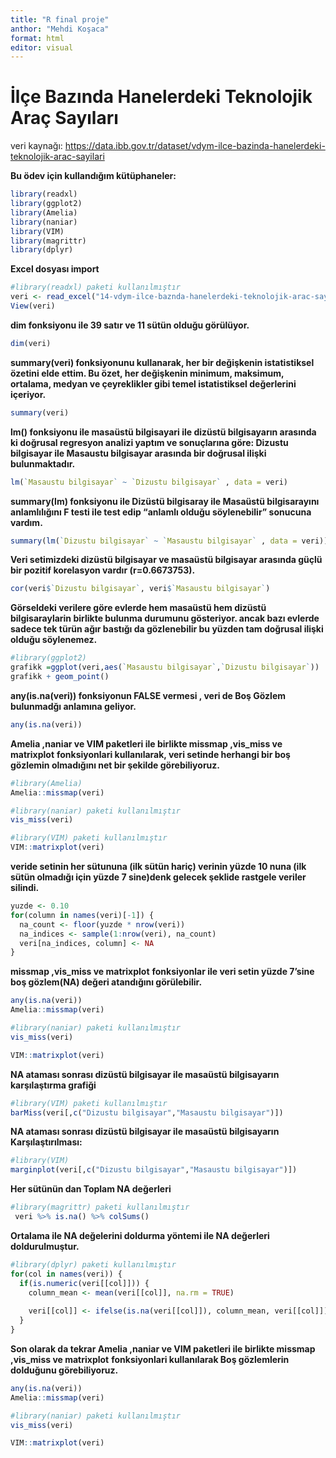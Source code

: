 ```yaml
---
title: "R final proje"
anthor: "Mehdi Koşaca"
format: html
editor: visual
---
```


# **İlçe Bazında Hanelerdeki Teknolojik Araç Sayıları**

veri kaynağı: <https://data.ibb.gov.tr/dataset/vdym-ilce-bazinda-hanelerdeki-teknolojik-arac-sayilari>

**Bu ödev için kullandığım kütüphaneler:**

```r
library(readxl)
library(ggplot2)
library(Amelia)
library(naniar)
library(VIM)
library(magrittr)
library(dplyr)

```

**Excel dosyası import**

```r
#library(readxl) paketi kullanılmıştır
veri <- read_excel("14-vdym-ilce-baznda-hanelerdeki-teknolojik-arac-saylar.xlsx")
View(veri)
```

**dim fonksiyonu ile 39 satır ve 11 sütün olduğu görülüyor.**

```r
dim(veri)
```

**summary(veri) fonksiyonunu kullanarak, her bir değişkenin istatistiksel özetini elde ettim. Bu özet, her değişkenin minimum, maksimum, ortalama, medyan ve çeyreklikler gibi temel istatistiksel değerlerini içeriyor.**

```r
summary(veri)

```

**lm() fonksiyonu ile masaüstü bilgisayari ile dizüstü bilgisayarın arasında ki doğrusal regresyon analizi yaptım ve sonuçlarına göre: Dizustu bilgisayar ile Masaustu bilgisayar arasında bir doğrusal ilişki bulunmaktadır.**

```r
lm(`Masaustu bilgisayar` ~ `Dizustu bilgisayar` , data = veri) 

```

**summary(lm) fonksiyonu ile Dizüstü bilgisaray ile Masaüstü bilgisarayını anlamlılığını F testi ile test edip "anlamlı olduğu söylenebilir" sonucuna vardım.**

```r
summary(lm(`Dizustu bilgisayar` ~ `Masaustu bilgisayar` , data = veri))

```

**Veri setimizdeki dizüstü bilgisayar ve masaüstü bilgisayar arasında güçlü bir pozitif korelasyon vardır (r=0.6673753).**

```r
cor(veri$`Dizustu bilgisayar`, veri$`Masaustu bilgisayar`)

```

**Görseldeki verilere göre evlerde hem masaüstü hem dizüstü bilgisaraylarin birlikte bulunma durumunu gösteriyor. ancak bazı evlerde sadece tek türün ağır bastığı da gözlenebilir bu yüzden tam doğrusal ilişki olduğu söylenemez.**

```r
#library(ggplot2)
grafikk =ggplot(veri,aes(`Masaustu bilgisayar`,`Dizustu bilgisayar`))
grafikk + geom_point()
```

**any(is.na(veri)) fonksiyonun FALSE vermesi , veri de Boş Gözlem bulunmadğı anlamına geliyor.**

```r
any(is.na(veri))

```

**Amelia ,naniar ve VIM paketleri ile birlikte missmap ,vis_miss ve matrixplot** **fonksiyonlari kullanılarak, veri setinde herhangi bir boş gözlemin olmadığını net bir şekilde görebiliyoruz.**

```r
#library(Amelia)
Amelia::missmap(veri)
```

```r
#library(naniar) paketi kullanılmıştır
vis_miss(veri)
```

```r
#library(VIM) paketi kullanılmıştır
VIM::matrixplot(veri)
```

**veride setinin her sütununa (ilk sütün hariç) verinin yüzde 10 nuna (ilk sütün olmadığı için yüzde 7 sine)denk gelecek şeklide rastgele veriler silindi.**

```r
yuzde <- 0.10
for(column in names(veri)[-1]) {
  na_count <- floor(yuzde * nrow(veri))
  na_indices <- sample(1:nrow(veri), na_count)
  veri[na_indices, column] <- NA
}
```

**missmap ,vis_miss ve matrixplot** **fonksiyonlar ile veri setin yüzde 7'sine boş gözlem(NA) değeri atandığını görülebilir.**

```r
any(is.na(veri))
Amelia::missmap(veri)
```

```r
#library(naniar) paketi kullanılmıştır
vis_miss(veri)
```

```r
VIM::matrixplot(veri)
```

**NA ataması sonrası dizüstü bilgisayar ile masaüstü bilgisayarın karşılaştırma grafiği**

```r
#library(VIM) paketi kullanılmıştır
barMiss(veri[,c("Dizustu bilgisayar","Masaustu bilgisayar")])
```

**NA ataması sonrası dizüstü bilgisayar ile masaüstü bilgisayarın Karşılaştırılması:**

```r
#library(VIM)
marginplot(veri[,c("Dizustu bilgisayar","Masaustu bilgisayar")])

```

**Her sütünün dan Toplam NA değerleri**

```r
#library(magrittr) paketi kullanılmıştır
 veri %>% is.na() %>% colSums()
```

**Ortalama ile NA değelerini doldurma yöntemi ile NA değerleri doldurulmuştur.**

```r
#library(dplyr) paketi kullanılmıştır
for(col in names(veri)) {
  if(is.numeric(veri[[col]])) {
    column_mean <- mean(veri[[col]], na.rm = TRUE)
    
    veri[[col]] <- ifelse(is.na(veri[[col]]), column_mean, veri[[col]])
  }
}
```

**Son olarak da tekrar Amelia ,naniar ve VIM paketleri ile birlikte missmap ,vis_miss ve matrixplot** **fonksiyonlari kullanılarak Boş gözlemlerin dolduğunu görebiliyoruz.**

```r
any(is.na(veri))
Amelia::missmap(veri)
```

```r
#library(naniar) paketi kullanılmıştır
vis_miss(veri)
```

```r
VIM::matrixplot(veri)
```
